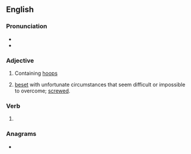 ==English==

===Pronunciation===
* {{IPA|/huːpt/|lang=en}}
* {{rhymes|uːpt|lang=en}}

===Adjective===
{{en-adj|-}}

# Containing [[hoop]]s
# {{lb|en|western Canada|colloquial}} [[beset]] with unfortunate circumstances that seem difficult or impossible to overcome; [[screwed]].

===Verb===
{{head|en|verb form}}

# {{en-past of|hoop}}

===Anagrams===
* {{anagrams|en|poohed}}